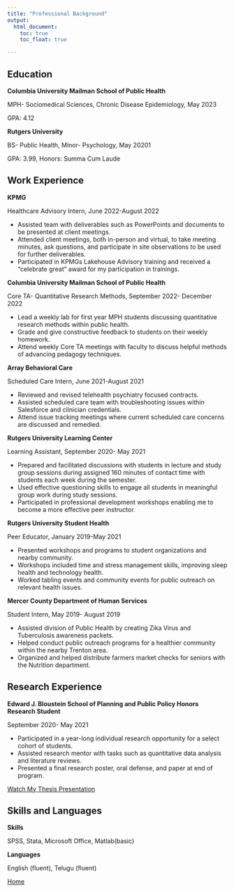```yaml
---
title: "Professional Background"
output: 
  html_document:
    toc: true
    toc_float: true

---
```


## Education

**Columbia University Mailman School of Public Health** 

MPH- Sociomedical Sciences, Chronic Disease Epidemiology, May 2023 

GPA: 4.12 

**Rutgers University** 

BS- Public Health, Minor- Psychology, May 20201 

GPA: 3.99, Honors: Summa Cum Laude 

## Work Experience

**KPMG** 

Healthcare Advisory Intern, June 2022-August 2022 

- Assisted team with deliverables such as PowerPoints and documents to be presented at client meetings.
- Attended client meetings, both in-person and virtual, to take meeting minutes, ask questions, and participate in site observations to be used for further deliverables. 
- Participated in KPMGs Lakehouse Advisory training and received a “celebrate great” award for my participation in trainings. 

**Columbia University Mailman School of Public Health** 

Core TA- Quantitative Research Methods, September 2022- December 2022 

- Lead a weekly lab for first year MPH students discussing quantitative research methods within public health. 
- Grade and give constructive feedback to students on their weekly homework. 
- Attend weekly Core TA meetings with faculty to discuss helpful methods of advancing pedagogy techniques. 

**Array Behavioral Care** 

Scheduled Care Intern, June 2021-August 2021 

- Reviewed and revised telehealth psychiatry focused contracts.
- Assisted scheduled care team with troubleshooting issues within Salesforce and clinician
credentials.
- Attend issue tracking meetings where current scheduled care concerns are discussed and
remedied.

**Rutgers University Learning Center** 

Learning Assistant, September 2020- May 2021

- Prepared and facilitated discussions with students in lecture and study group sessions during assigned 160 minutes of contact time with students each week during the semester. 
- Used effective questioning skills to engage all students in meaningful group work during study sessions. 
- Participated in professional development workshops enabling me to become a more effective peer instructor. 

**Rutgers University Student Health** 

Peer Educator, January 2019-May 2021

- Presented workshops and programs to student organizations and nearby community.
- Workshops included time and stress management skills, improving sleep health and technology health.
- Worked tabling events and community events for public outreach on relevant health issues.


**Mercer County Department of Human Services** 

Student Intern, May 2019- August 2019 

- Assisted division of Public Health by creating Zika Virus and Tuberculosis awareness packets.
- Helped conduct public outreach programs for a healthier community within the nearby Trenton area.
- Organized and helped distribute farmers market checks for seniors with the Nutrition department.

## Research Experience 

**Edward J. Bloustein School of Planning and Public Policy Honors Research Student** 

September 2020- May 2021

- Participated in a year-long individual research opportunity for a select        cohort of students. 
- Assisted research mentor with tasks such as quantitative data analysis and        literature reviews.
- Presented a final research poster, oral defense, and paper at end of program.

[Watch My Thesis Presentation](https://rutgers.mediaspace.kaltura.com/media/SuprajaTeki/1_opobtzom) 

## Skills and Languages 

**Skills**

SPSS, Stata, Microsoft Office, Matlab(basic)

**Languages** 

English (fluent), Telugu (fluent)


[Home](index.html)
